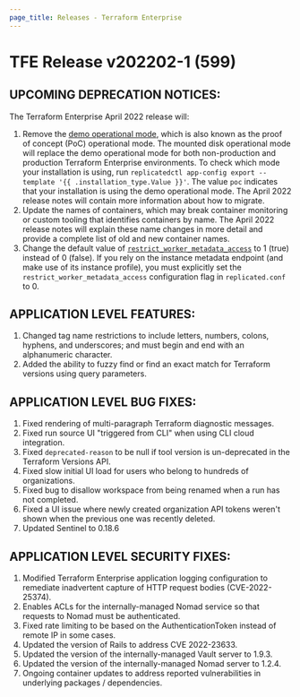 ```yaml
---
page_title: Releases - Terraform Enterprise
---
```


# TFE Release v202202-1 (599)

## UPCOMING DEPRECATION NOTICES:

The Terraform Enterprise April 2022 release will:

1. Remove the [demo operational mode](https://www.terraform.io/enterprise/before-installing#operational-mode-decision), which is also known as the proof of concept (PoC) operational mode. The mounted disk operational mode will replace the demo operational mode for both non-production and production Terraform Enterprise environments. To check which mode your installation is using, run `replicatedctl app-config export --template '{{ .installation_type.Value }}'`. The value `poc` indicates that your installation is using the demo operational mode. The April 2022 release notes will contain more information about how to migrate.
1. Update the names of containers, which may break container monitoring or custom tooling that identifies containers by name. The April 2022 release notes will explain these name changes in more detail and provide a complete list of old and new container names.
1. Change the default value of [`restrict_worker_metadata_access`](https://www.terraform.io/enterprise/install/automated/automating-the-installer#restrict_worker_metadata_access) to 1 (true) instead of 0 (false). If you rely on the instance metadata endpoint (and make use of its instance profile), you must explicitly set the `restrict_worker_metadata_access` configuration flag in `replicated.conf` to 0.

## APPLICATION LEVEL FEATURES:

1. Changed tag name restrictions to include letters, numbers, colons, hyphens, and underscores; and must begin and end with an alphanumeric character.
1. Added the ability to fuzzy find or find an exact match for Terraform versions using query parameters.


## APPLICATION LEVEL BUG FIXES:

1. Fixed rendering of multi-paragraph Terraform diagnostic messages.
2. Fixed run source UI "triggered from CLI" when using CLI cloud integration.
3. Fixed `deprecated-reason` to be null if tool version is un-deprecated in the Terraform Versions API.
1. Fixed slow initial UI load for users who belong to hundreds of organizations.
1. Fixed bug to disallow workspace from being renamed when a run has not completed.
1. Fixed a UI issue where newly created organization API tokens weren't shown when the previous one was recently deleted.
1. Updated Sentinel to 0.18.6


## APPLICATION LEVEL SECURITY FIXES:

1. Modified Terraform Enterprise application logging configuration to remediate inadvertent capture of HTTP request bodies (CVE-2022-25374).
1. Enables ACLs for the internally-managed Nomad service so that requests to Nomad must be authenticated.
1. Fixed rate limiting to be based on the AuthenticationToken instead of remote IP in some cases.
1. Updated the version of Rails to address CVE 2022-23633.
1. Updated the version of the internally-managed Vault server to 1.9.3.
1. Updated the version of the internally-managed Nomad server to 1.2.4.
1. Ongoing container updates to address reported vulnerabilities in underlying packages / dependencies.


